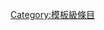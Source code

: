 {{catmore1|[[Wikipedia:概率与统计专题|Wikipedia:概率与统计专题]]}}
{{Articles by Quality|topic=机率与统计|project=概率与统计|format=toc}}
{{Wikipedia category}}
{{emptycat}}

[[Category:模板級條目|Category:模板級條目]]